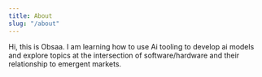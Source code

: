 ```yaml
---
title: About
slug: "/about"
---
```


Hi, this is Obsaa. I am learning how to use Ai tooling to develop ai models and explore topics at the intersection of software/hardware and their relationship to emergent markets.

